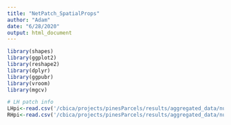 ```yaml
---
title: "NetPatch_SpatialProps"
author: "Adam"
date: "6/28/2020"
output: html_document
---
```


```r
library(shapes)
library(ggplot2)
library(reshape2)
library(dplyr)
library(ggpubr)
library(vroom)
library(mgcv)
```

```r
# LH patch info
LHpi<-read.csv('/cbica/projects/pinesParcels/results/aggregated_data/numPatches_LH_allscales.csv',header=F)
RHpi<-read.csv('/cbica/projects/pinesParcels/results/aggregated_data/numPatches_RH_allscales.csv',header=F)

```
